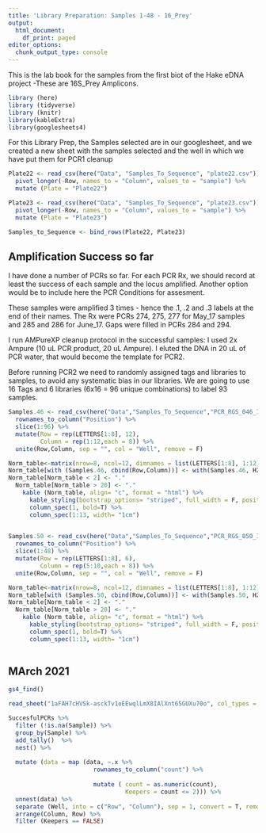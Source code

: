 ```yaml
---
title: 'Library Preparation: Samples 1-48 - 16_Prey'
output:
  html_document:
    df_print: paged
editor_options: 
  chunk_output_type: console
---
```

This is the lab book for the samples from the first biot of the Hake eDNA project -These are 16S_Prey Amplicons. 

```r
library (here)
library (tidyverse)
library (knitr)
library(kableExtra)
library(googlesheets4)
```

For this Library Prep, the Samples selected are in our googlesheet, and we created a new sheet with the samples selected and the well in which we have put them for PCR1 cleanup 
```r
Plate22 <- read_csv(here("Data", "Samples_To_Sequence", "plate22.csv")) %>% 
  pivot_longer(-Row, names_to = "Column", values_to = "sample") %>% 
  mutate (Plate = "Plate22")

Plate23 <- read_csv(here("Data", "Samples_To_Sequence", "plate23.csv")) %>% 
  pivot_longer(-Row, names_to = "Column", values_to = "sample") %>% 
  mutate (Plate = "Plate23")

Samples_to_Sequence <- bind_rows(Plate22, Plate23)
```

## Amplification Success so far

I have done a number of PCRs so far. For each PCR Rx, we should record at least the success of each sample and the locus amplified. Another option would be to include here the PCR Conditions for assesment. 



These samples were amplified 3 times - hence the .1, .2 and .3 labels at the end of their names. The Rx were PCRs 274, 275, 277 for May_17 samples and 285 and 286 for June_17. Gaps were filled in PCRs 284 and 294. 

I run AMPureXP cleanup protocol in the successful samples: I used 2x Ampure (10 uL PCR product, 20 uL Ampure). I eluted the DNA in 20 uL of PCR water, that would become the template for PCR2. 

Before running PCR2 we need to randomly assigned tags and libraries to samples, to avoid any systematic bias in our libraries. We are going to use 16 Tags and 6 libraries (6x16 = 96 unique combinations) to label 93 samples.

```r
Samples.46 <- read_csv(here("Data","Samples_To_Sequence","PCR_RGS_046_Indexing - Sheet2.csv")) %>% 
  rownames_to_column("Position") %>% 
  slice(1:96) %>% 
  mutate(Row = rep(LETTERS[1:8], 12), 
         Column = rep(1:12,each = 8)) %>% 
  unite(Row,Column, sep = "", col = "Well", remove = F)

Norm_table<-matrix(nrow=8, ncol=12, dimnames = list(LETTERS[1:8], 1:12)) #Empty 96 well plate
Norm_table[with (Samples.46, cbind(Row,Column))] <- with(Samples.46, H20_to_4nM) # Populate it with the Tag that goes on each well
Norm_table[Norm_table < 2] <- "." 
  Norm_table[Norm_table > 20] <- "." 
    kable (Norm_table, align= "c", format = "html") %>%
      kable_styling(bootstrap_options= "striped", full_width = F, position = "center") %>%
      column_spec(1, bold=T) %>%
      column_spec(1:13, width= "1cm")
       

```


```r
Samples.50 <- read_csv(here("Data","Samples_To_Sequence","PCR_RGS_050_Indexing - Sheet2.csv")) %>% 
  rownames_to_column("Position") %>% 
  slice(1:48) %>% 
  mutate(Row = rep(LETTERS[1:8], 6), 
         Column = rep(5:10,each = 8)) %>% 
  unite(Row,Column, sep = "", col = "Well", remove = F)

Norm_table<-matrix(nrow=8, ncol=12, dimnames = list(LETTERS[1:8], 1:12)) #Empty 96 well plate
Norm_table[with (Samples.50, cbind(Row,Column))] <- with(Samples.50, H20_to_4nM) # Populate it with the Tag that goes on each well
Norm_table[Norm_table < 2] <- "." 
  Norm_table[Norm_table > 20] <- "." 
    kable (Norm_table, align= "c", format = "html") %>%
      kable_styling(bootstrap_options= "striped", full_width = F, position = "center") %>%
      column_spec(1, bold=T) %>%
      column_spec(1:13, width= "1cm")
       
```

## MArch 2021

```r
gs4_find()
```

```r
read_sheet("1aFAH7cHVSk-asckTv1oEEwqlLmX8IAlXnt65GUXu70o", col_types = "c") -> SuccesfulPCRs
```


```r
SuccesfulPCRs %>% 
  filter (!is.na(Sample)) %>% 
  group_by(Sample) %>% 
  add_tally()  %>%
  nest() %>% 
  
  mutate (data = map (data, ~.x %>% 
                        rownames_to_column("count") %>% 
                        
                        mutate ( count = as.numeric(count),
                                 Keepers = count <= 2))) %>% 
  unnest(data) %>% 
  separate (Well, into = c("Row", "Column"), sep = 1, convert = T, remove = F) %>% 
  arrange(Column, Row) %>% 
  filter (Keepers == FALSE)
```

